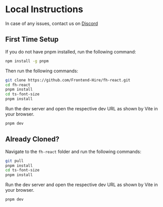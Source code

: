 # Local Instructions

In case of any issues, contact us on [Discord](https://discord.gg/DWAVqksVtx)

## First Time Setup

If you do not have pnpm installed, run the following command:

```sh
npm install -g pnpm
```

Then run the following commands:

```sh
git clone https://github.com/Frontend-Hire/fh-react.git
cd fh-react
pnpm install
cd ts-font-size
pnpm install
```

Run the dev server and open the respective dev URL as shown by Vite in your browser.

```sh
pnpm dev
```

## Already Cloned?

Navigate to the `fh-react` folder and run the following commands:

```sh
git pull
pnpm install
cd ts-font-size
pnpm install
```

Run the dev server and open the respective dev URL as shown by Vite in your browser.

```sh
pnpm dev
```
